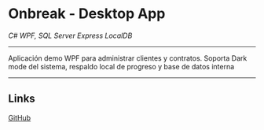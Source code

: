 # Onbreak - Desktop App

_C# WPF, SQL Server Express LocalDB_

---

Aplicación demo WPF para administrar clientes y contratos. Soporta Dark mode del sistema, respaldo local de progreso y base de datos interna

---

## Links

[GitHub](https://github.com/Jaycedam/OnBreakServices)
